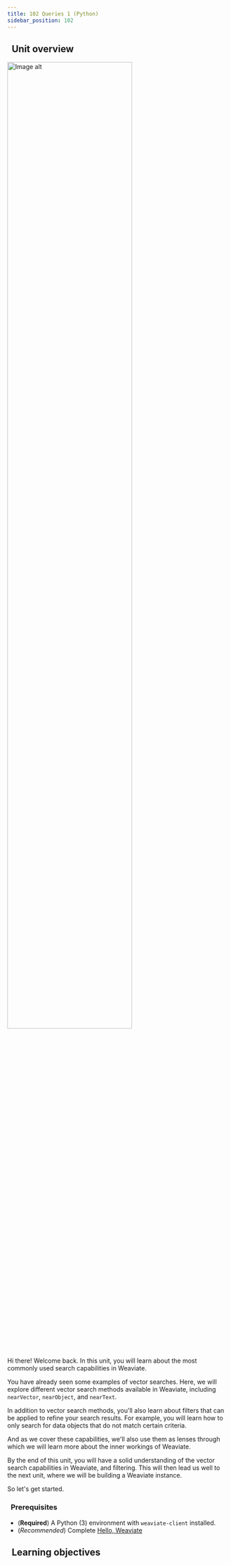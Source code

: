 ```yaml
---
title: 102 Queries 1 (Python)
sidebar_position: 102
---
```


## <i class="fa-solid fa-chalkboard-user"></i>&nbsp;&nbsp;Unit overview


<img src={imageUrl} alt="Image alt" width="75%"/>

<!-- Provide context for this course, in addition to the concrete learning goals and outcomes. Why would someone want to do this unit? -->

Hi there! Welcome back. In this unit, you will learn about the most commonly used search capabilities in Weaviate.

You have already seen some examples of vector searches. Here, we will explore different vector search methods available in Weaviate, including `nearVector`, `nearObject`, and `nearText`.

In addition to vector search methods, you'll also learn about filters that can be applied to refine your search results. For example, you will learn how to only search for data objects that do not match certain criteria.

And as we cover these capabilities, we'll also use them as lenses through which we will learn more about the inner workings of Weaviate.

By the end of this unit, you will have a solid understanding of the vector search capabilities in Weaviate, and filtering. This will then lead us well to the next unit, where we will be building a Weaviate instance.

So let's get started.

### <i class="fa-solid fa-clipboard-list-check"></i>&nbsp;&nbsp;Prerequisites

- (**Required**) A Python (3) environment with `weaviate-client` installed.
- (*Recommended*) Complete [Hello, Weaviate](../101_hello_weaviate/index.mdx)

## <i class="fa-solid fa-chalkboard-user"></i>&nbsp;&nbsp;Learning objectives


<LearningGoalsExp />


<LearningGoals unitName="search_1"/>
